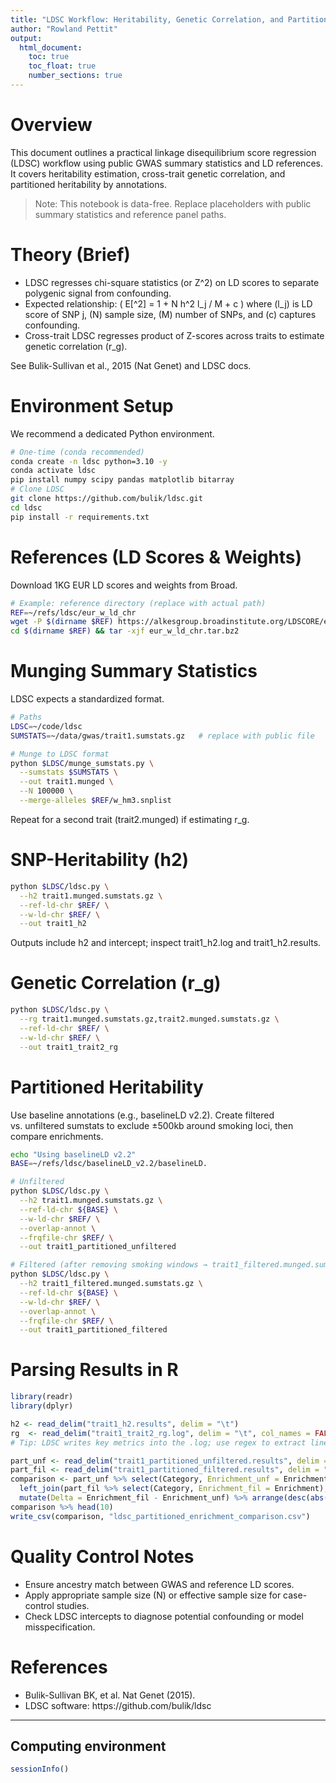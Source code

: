 ```yaml
---
title: "LDSC Workflow: Heritability, Genetic Correlation, and Partitioning"
author: "Rowland Pettit"
output:
  html_document:
    toc: true
    toc_float: true
    number_sections: true
---
```


# Overview
This document outlines a practical linkage disequilibrium score regression (LDSC) workflow using public GWAS summary statistics and LD references. It covers heritability estimation, cross-trait genetic correlation, and partitioned heritability by annotations.

> Note: This notebook is data-free. Replace placeholders with public summary statistics and reference panel paths.

# Theory (Brief)
- LDSC regresses chi-square statistics (or Z^2) on LD scores to separate polygenic signal from confounding.
- Expected relationship: \( E[\chi^2] = 1 + N h^2 l_j / M + c \) where \(l_j\) is LD score of SNP j, \(N\) sample size, \(M\) number of SNPs, and \(c\) captures confounding.
- Cross-trait LDSC regresses product of Z-scores across traits to estimate genetic correlation \(r_g\).

See Bulik-Sullivan et al., 2015 (Nat Genet) and LDSC docs.

# Environment Setup
We recommend a dedicated Python environment.

```bash
# One-time (conda recommended)
conda create -n ldsc python=3.10 -y
conda activate ldsc
pip install numpy scipy pandas matplotlib bitarray
# Clone LDSC
git clone https://github.com/bulik/ldsc.git
cd ldsc
pip install -r requirements.txt
```

# References (LD Scores & Weights)
Download 1KG EUR LD scores and weights from Broad.

```bash
# Example: reference directory (replace with actual path)
REF=~/refs/ldsc/eur_w_ld_chr
wget -P $(dirname $REF) https://alkesgroup.broadinstitute.org/LDSCORE/eur_w_ld_chr.tar.bz2
cd $(dirname $REF) && tar -xjf eur_w_ld_chr.tar.bz2
```

# Munging Summary Statistics
LDSC expects a standardized format.

```bash
# Paths
LDSC=~/code/ldsc
SUMSTATS=~/data/gwas/trait1.sumstats.gz   # replace with public file

# Munge to LDSC format
python $LDSC/munge_sumstats.py \
  --sumstats $SUMSTATS \
  --out trait1.munged \
  --N 100000 \
  --merge-alleles $REF/w_hm3.snplist
```

Repeat for a second trait (trait2.munged) if estimating r_g.

# SNP-Heritability (h2)
```bash
python $LDSC/ldsc.py \
  --h2 trait1.munged.sumstats.gz \
  --ref-ld-chr $REF/ \
  --w-ld-chr $REF/ \
  --out trait1_h2
```
Outputs include h2 and intercept; inspect trait1_h2.log and trait1_h2.results.

# Genetic Correlation (r_g)
```bash
python $LDSC/ldsc.py \
  --rg trait1.munged.sumstats.gz,trait2.munged.sumstats.gz \
  --ref-ld-chr $REF/ \
  --w-ld-chr $REF/ \
  --out trait1_trait2_rg
```

# Partitioned Heritability
Use baseline annotations (e.g., baselineLD v2.2). Create filtered vs. unfiltered sumstats to exclude ±500kb around smoking loci, then compare enrichments.

```bash
echo "Using baselineLD v2.2"
BASE=~/refs/ldsc/baselineLD_v2.2/baselineLD.

# Unfiltered
python $LDSC/ldsc.py \
  --h2 trait1.munged.sumstats.gz \
  --ref-ld-chr ${BASE} \
  --w-ld-chr $REF/ \
  --overlap-annot \
  --frqfile-chr $REF/ \
  --out trait1_partitioned_unfiltered

# Filtered (after removing smoking windows → trait1_filtered.munged.sumstats.gz)
python $LDSC/ldsc.py \
  --h2 trait1_filtered.munged.sumstats.gz \
  --ref-ld-chr ${BASE} \
  --w-ld-chr $REF/ \
  --overlap-annot \
  --frqfile-chr $REF/ \
  --out trait1_partitioned_filtered
```

# Parsing Results in R
```r
library(readr)
library(dplyr)

h2 <- read_delim("trait1_h2.results", delim = "\t")
rg  <- read_delim("trait1_trait2_rg.log", delim = "\t", col_names = FALSE, comment = "#")
# Tip: LDSC writes key metrics into the .log; use regex to extract lines matching 'Genetic Correlation'.

part_unf <- read_delim("trait1_partitioned_unfiltered.results", delim = "\t")
part_fil <- read_delim("trait1_partitioned_filtered.results", delim = "\t")
comparison <- part_unf %>% select(Category, Enrichment_unf = Enrichment) %>%
  left_join(part_fil %>% select(Category, Enrichment_fil = Enrichment), by = "Category") %>%
  mutate(Delta = Enrichment_fil - Enrichment_unf) %>% arrange(desc(abs(Delta)))
comparison %>% head(10)
write_csv(comparison, "ldsc_partitioned_enrichment_comparison.csv")
```

# Quality Control Notes
- Ensure ancestry match between GWAS and reference LD scores.
- Apply appropriate sample size \(N\) or effective sample size for case-control studies.
- Check LDSC intercepts to diagnose potential confounding or model misspecification.

# References
- Bulik-Sullivan BK, et al. Nat Genet (2015).
- LDSC software: https://github.com/bulik/ldsc

---

## Computing environment
```r
sessionInfo()
```
